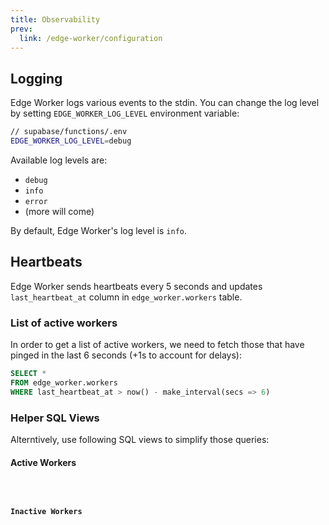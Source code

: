 ```yaml
---
title: Observability
prev: 
  link: /edge-worker/configuration
---
```



## Logging

Edge Worker logs various events to the stdin. You can change the log level
by setting `EDGE_WORKER_LOG_LEVEL` environment variable:

```bash
// supabase/functions/.env
EDGE_WORKER_LOG_LEVEL=debug
```

Available log levels are:

- `debug`
- `info`
- `error`
- (more will come)

By default, Edge Worker's log level is `info`.

## Heartbeats

Edge Worker sends heartbeats every 5 seconds and updates `last_heartbeat_at` column in `edge_worker.workers` table.

### List of active workers

In order to get a list of active workers, we need to fetch those that have pinged in the last 6 seconds (+1s to account for delays):

```sql frame="none"
SELECT * 
FROM edge_worker.workers 
WHERE last_heartbeat_at > now() - make_interval(secs => 6)
```

### Helper SQL Views

Alterntively, use following SQL views to simplify those queries:

#### Active Workers

<Code code={activeWorkersSql} lang="sql" />

#### Inactive Workers

<Code code={inactiveWorkersSql} lang="sql" />
